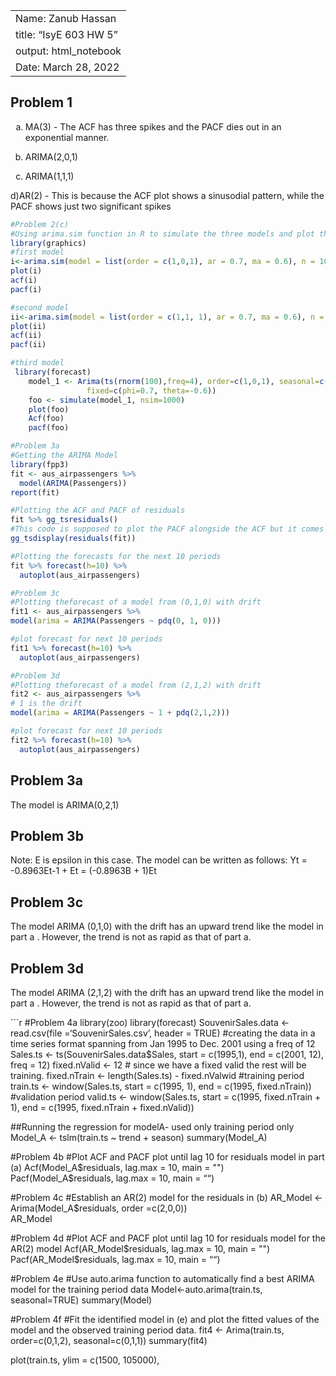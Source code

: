 --
Name: Zanub Hassan
title: "IsyE 603 HW 5 "
output: html_notebook
Date: March 28, 2022
---

## Problem 1
a) MA(3) - The ACF has three spikes and the PACF dies out in an exponential manner.

b) ARIMA(2,0,1)

c) ARIMA(1,1,1)

d)AR(2) - This is because the ACF plot shows a sinusodial pattern, while the PACF shows just two significant spikes


```r
#Problem 2(c)
#Using arima.sim function in R to simulate the three models and plot the simulated series. Make the length of the time series be 100.
library(graphics)
#first model
i<-arima.sim(model = list(order = c(1,0,1), ar = 0.7, ma = 0.6), n = 100)
plot(i)
acf(i)
pacf(i)

#second model
ii<-arima.sim(model = list(order = c(1,1, 1), ar = 0.7, ma = 0.6), n = 100)
plot(ii)
acf(ii)
pacf(ii)

#third model
 library(forecast)
    model_1 <- Arima(ts(rnorm(100),freq=4), order=c(1,0,1), seasonal=c(0,1,0),
                 fixed=c(phi=0.7, theta=-0.6))
    foo <- simulate(model_1, nsim=1000)
    plot(foo)
    Acf(foo)
    pacf(foo)
```


```r
#Problem 3a
#Getting the ARIMA Model
library(fpp3)
fit <- aus_airpassengers %>%
  model(ARIMA(Passengers))
report(fit)

#Plotting the ACF and PACF of residuals
fit %>% gg_tsresiduals()
#This code is supposed to plot the PACF alongside the ACF but it comes in as just a straight line 
gg_tsdisplay(residuals(fit))

#Plotting the forecasts for the next 10 periods
fit %>% forecast(h=10) %>%
  autoplot(aus_airpassengers)

#Problem 3c
#Plotting theforecast of a model from (0,1,0) with drift
fit1 <- aus_airpassengers %>%
model(arima = ARIMA(Passengers ~ pdq(0, 1, 0)))  

#plot forecast for next 10 periods
fit1 %>% forecast(h=10) %>%
  autoplot(aus_airpassengers)

#Problem 3d
#Plotting theforecast of a model from (2,1,2) with drift
fit2 <- aus_airpassengers %>%
# 1 is the drift
model(arima = ARIMA(Passengers ~ 1 + pdq(2,1,2)))  

#plot forecast for next 10 periods
fit2 %>% forecast(h=10) %>%
  autoplot(aus_airpassengers)
```

## Problem 3a
The model is ARIMA(0,2,1)

## Problem 3b
Note: E is epsilon in this case.
The model can be written as follows:
Yt = -0.8963Et-1 + Et = (-0.8963B + 1)Et

## Problem 3c
The model ARIMA (0,1,0) with the drift has an upward trend like the model in part a . However, the trend is not as rapid as that of part a.

## Problem 3d
The model ARIMA (2,1,2) with the drift has an upward trend like the model in part a . However, the trend is not as rapid as that of part a.

```r
#Problem 4a
library(zoo)
library(forecast)
SouvenirSales.data <- read.csv(file ='SouvenirSales.csv', header = TRUE)
#creating the data in a time series format spanning from  Jan 1995 to  Dec. 2001 using a freq of 12
Sales.ts <- ts(SouvenirSales.data$Sales, start = c(1995,1), end = c(2001, 12), freq = 12)
fixed.nValid <- 12
# since we have a fixed valid the rest will be training. 
fixed.nTrain <- length(Sales.ts) - fixed.nValwid
#training period
train.ts <- window(Sales.ts, start = c(1995, 1), end = c(1995, fixed.nTrain))
#validation period
valid.ts <- window(Sales.ts, start = c(1995, fixed.nTrain + 1), end = c(1995, fixed.nTrain + fixed.nValid))

##Running the regression for modelA- used only training period only
Model_A <- tslm(train.ts ~ trend + season)
summary(Model_A)

#Problem 4b
#Plot ACF and PACF plot until lag 10 for residuals model in part (a)
Acf(Model_A$residuals, lag.max = 10, main = "")
Pacf(Model_A$residuals, lag.max = 10, main = "")

#Problem 4c
#Establish an AR(2) model for the residuals in (b)
AR_Model <- Arima(Model_A$residuals, order =c(2,0,0))  
AR_Model

#Problem 4d
#Plot ACF and PACF plot until lag 10 for residuals model for the AR(2) model
Acf(AR_Model$residuals, lag.max = 10, main = "")
Pacf(AR_Model$residuals, lag.max = 10, main = "")

#Problem 4e
#Use auto.arima function to automatically find a best ARIMA model for the training period data
Model<-auto.arima(train.ts, seasonal=TRUE)
summary(Model)

#Problem 4f
#Fit the identified model in (e) and plot the fitted values of the model and the observed training period data.
fit4 <- Arima(train.ts, order=c(0,1,2), seasonal=c(0,1,1))
summary(fit4)

plot(train.ts, ylim = c(1500, 105000), 